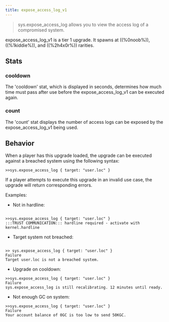 ```yaml
---
title: expose_access_log_v1
---
```


> sys.expose_access_log allows you to view the access log of a compromised system.

expose_access_log_v1 is a tier 1 upgrade. It spawns at ((%0noob%)), ((%1kiddie%)), and ((%2h4x0r%)) rarities.

## Stats

### cooldown

The 'cooldown' stat, which is displayed in seconds, determines how much time must pass after use before the expose_access_log_v1 can be executed again.

### count

The 'count' stat displays the number of access logs can be exposed by the expose_access_log_v1 being used.

## Behavior

When a player has this upgrade loaded, the upgrade can be executed against a breached system using the following syntax:

```
>>sys.expose_access_log { target: "user.loc" }
```

If a player attempts to execute this upgrade in an invalid use case, the upgrade will return corresponding errors.

Examples:

- Not in hardline:

```

>>sys.expose_access_log { target: "user.loc" }
:::TRUST COMMUNICATION::: hardline required - activate with kernel.hardline

```

- Target system not breached:

```

>> sys.expose_access_log { target: "user.loc" }
Failure
Target user.loc is not a breached system.

```

- Upgrade on cooldown:

```
>>sys.expose_access_log { target: "user.loc" }
Failure
sys.expose_access_log is still recalibrating. 12 minutes until ready.
```

- Not enough GC on system:

```
>>sys.expose_access_log { target: "user.loc" }
Failure
Your account balance of 0GC is too low to send 50KGC.
```
